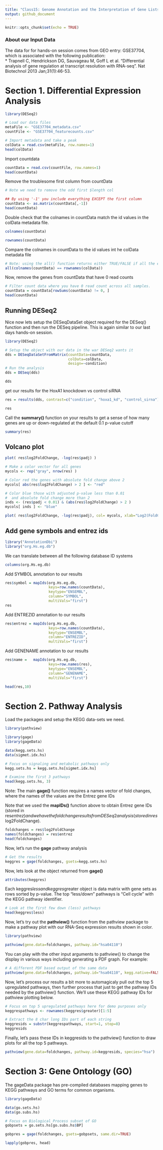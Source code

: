 ```yaml
---
title: "Class15: Genome Annotation and the Interpretation of Gene Lists"
output: github_document
---
```


```r
knitr::opts_chunk$set(echo = TRUE)
```

### About our Input Data

The data for for hands-on session comes from GEO entry: GSE37704, which is associated with the following publication:  
  * Trapnell C, Hendrickson DG, Sauvageau M, Goff L et al. "Differential analysis of gene regulation at transcript resolution with RNA-seq". Nat Biotechnol 2013 Jan;31(1):46-53.
  
# Section 1. Differential Expression Analysis
```r
library(DESeq2)
```


```r
# Load our data files
metaFile <- "GSE37704_metadata.csv"
countFile <- "GSE37704_featurecounts.csv"

# Import metadata and take a peak
colData = read.csv(metaFile, row.names=1)
head(colData)
```

Import countdata
```r
countData = read.csv(countFile, row.names=1)
head(countData)
```

Remove the troublesome first column from countData
```r
# Note we need to remove the odd first $length col

## By using '-1' you include everything EXCEPT the first column
countData <- as.matrix(countData[,-1])
head(countData)
```

Double check that the colnames in countData match the id values in the colData metadata file.

```r
colnames(countData)
```
```r
rownames(countData)
```

Compare the colnames in countData to the id values int he colData metadata file
```r
# Note: using the all() function returns either TRUE/FALSE if all the entries in a vector have the same value
all(colnames(countData) == rownames(colData))
```

Now, remove the genes from countData that have 0 read counts
```r
# Filter count data where you have 0 read count across all samples.
countData = countData[rowSums(countData) != 0, ]
head(countData)
```

## Running DESeq2
Nice now lets setup the DESeqDataSet object required for the DESeq() function and then run the DESeq pipeline. This is again similar to our last days hands-on session.

```r
library(DESeq2)
```

```r
# Setup the object with our data in the war DESeq2 wants it
dds = DESeqDataSetFromMatrix(countData=countData,
                             colData=colData,
                             design=~condition)
# Run the analysis
dds = DESeq(dds)
```
```r
dds
```

get our results for the HoxA1 knockdown vs control siRNA
```r
res = results(dds, contrast=c("condition", "hoxa1_kd", "control_sirna"))
```

```r
res
```

Call the **summary()** function on your results to get a sense of how many genes are up or down-regulated at the default 0.1 p-value cutoff
```r
summary(res)
```


## Volcano plot
```r
plot( res$log2FoldChange, -log(res$padj) )
```


```r
# Make a color vector for all genes
mycols <- rep("gray", nrow(res) )

# Color red the genes with absolute fold change above 2
mycols[ abs(res$log2FoldChange) > 2 ] <- "red"

# Color blue those with adjusted p-value less than 0.01
#  and absolute fold change more than 2
inds <- (res$padj < 0.01) & (abs(res$log2FoldChange) > 2 )
mycols[ inds ] <- "blue"

plot( res$log2FoldChange, -log(res$padj), col= mycols, xlab="Log2(FoldChange)", ylab="-Log(P-value)" )
```

## Add gene symbols and entrez ids
```r
library("AnnotationDbi")
library("org.Hs.eg.db")
```

We can translate between all the following database ID systems
```r
columns(org.Hs.eg.db)
```

Add SYMBOL annotation to our results
```r
res$symbol = mapIds(org.Hs.eg.db,
                    keys=row.names(countData),
                    keytype="ENSEMBL",
                    column="SYMBOL",
                    multiVals="first")
res
```

Add ENTREZID annotation to our results
```r
res$entrez = mapIds(org.Hs.eg.db,
                    keys=row.names(countData),
                    keytype="ENSEMBL",
                    column="ENTREZID",
                    multiVals="first")
```

Add GENENAME annotation to our results
```r
res$name =   mapIds(org.Hs.eg.db,
                    keys=row.names(res),
                    keytype="ENSEMBL",
                    column="GENENAME",
                    multiVals="first")
```

```r
head(res,10)
```

# Section 2. Pathway Analysis

Load the packages and setup the KEGG data-sets we need.
```r
library(pathview)
```

```r
library(gage)
library(gageData)

data(kegg.sets.hs)
data(sigmet.idx.hs)

# Focus on signaling and metabolic pathways only
kegg.sets.hs = kegg.sets.hs[sigmet.idx.hs]

# Examine the first 3 pathways
head(kegg.sets.hs, 3)
```

Note: The main **gage()** function requires a names vector of fold changes, where the names of the values are the Entrez gene IDs

Note that we used the **mapIDs()** function above to obtain Entrez gene IDs (stored in res$entrez) and we have the fold change results from DESeq2 analysis (stored in res$log2FoldChange).
```r
foldchanges = res$log2FoldChange
names(foldchanges) = res$entrez
head(foldchanges)
```

Now, let's run the **gage** pathway analysis
```r
# Get the results
keggres = gage(foldchanges, gsets=kegg.sets.hs)
```

Now, lets look at the object returned from **gage()**
```r
attributes(keggres)
```

Each keggres$less and keggres$greater object is data matrix with gene sets as rows sorted by p-value. The top "less/down" pathways is "Cell cycle" with the KEGG pathway identifier.
```r
# Look at the first few down (less) pathways
head(keggres$less)
```

Now, let's try out the **pathview()** function from the pathview package to make a pathway plot with our RNA-Seq expression results shown in color.
```r
library(pathview)
```


```r
pathview(gene.data=foldchanges, pathway.id="hsa04110")
```

You can play with the other input arguments to pathview() to change the display in various ways including generating a PDF graph. For example:
```r
# A different PDF based output of the same data
pathview(gene.data=foldchanges, pathway.id="hsa04110", kegg.native=FALSE)
```

Now, let's process our results a bit more to automagicaly pull out the top 5 upregulated pathways, then further process that just to get the pathway IDs needed by the pathview() function. We'll use these KEGG pathway IDs for pathview plotting below.  

```r
# Focus on top 5 upregulated pathways here for demo purposes only
keggrespathways <- rownames(keggres$greater)[1:5]

# Extract the 8 char long IDs part of each string
keggresids = substr(keggrespathways, start=1, stop=8)
keggresids
```

Finally, let's pass these IDs in keggresids to the pathview() function to draw plots for all the top 5 pathways.
```r
pathview(gene.data=foldchanges, pathway.id=keggresids, species="hsa")
```

# Section 3: Gene Ontology (GO)

The gageData package has pre-compiled databases mapping genes to KEGG pathways and GO terms for common organisms.
```r
library(gageData)
```

```r
data(go.sets.hs)
data(go.subs.hs)
```

```r
# Focus on Biological Process subset of GO
gobpsets = go.sets.hs[go.subs.hs$BP]

gobpres = gage(foldchanges, gsets=gobpsets, same.dir=TRUE)

lapply(gobpres, head)
```


